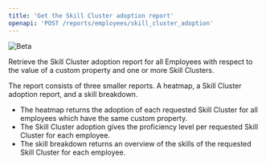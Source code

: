 ```yaml
---
title: 'Get the Skill Cluster adoption report'
openapi: 'POST /reports/employees/skill_cluster_adoption'
---
```


![Beta](https://img.shields.io/badge/-Experimental-orange)

Retrieve the Skill Cluster adoption report for all Employees with respect to the value of a custom property and one
or more Skill Clusters.

The report consists of three smaller reports. A heatmap, a Skill Cluster adoption report, and a skill breakdown.

- The heatmap returns the adoption of each requested Skill Cluster for all employees which have the same custom
property.
- The Skill Cluster adoption gives the proficiency level per requested Skill Cluster for each employee.
- The skill breakdown returns an overview of the skills of the requested Skill Cluster for each employee.

